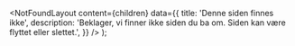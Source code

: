 
<Meta
  title='Feil: Fant ikke siden'
  description='Feil: Fant ikke siden'
/>

  <NotFoundLayout
    content={children}
    data={{
      title: 'Denne siden finnes ikke',
      description:
        'Beklager, vi finner ikke siden du ba om. Siden kan være flyttet eller slettet.',
    }}
  />
);

